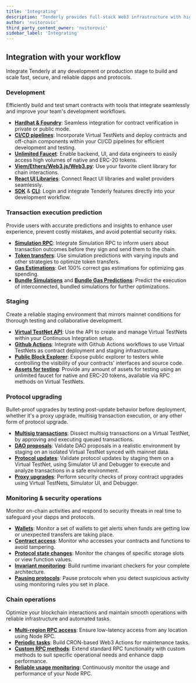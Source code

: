 ```yaml
---
title: 'Integrating'
description: "Tenderly provides full-stack Web3 infrastructure with high-performance Node RPC, mainnet-like development environments, intuitive development and simulation tools, and real-time monitoring for building and scaling secure blockchain applications"
author: 'nvitorovic'
third_party_content_owner: 'nvitorovic'
sidebar_label: 'Integrating'
---
```

## Integration with your workflow

Integrate Tenderly at any development or production stage to build and scale fast, secure, and reliable dapps and protocols.

### Development

Efficiently build and test smart contracts with tools that integrate seamlessly and improve your team's development workflows.

- [**Hardhat & Foundry**](https://docs.tenderly.co/contract-verification?mtm_campaign=ext-docs&mtm_kwd=arbitrum): Seamless integration for contract verification in private or public mode.
- [**CI/CD pipelines**](https://docs.tenderly.co/virtual-testnets/develop/stage-contracts?mtm_campaign=ext-docs&mtm_kwd=arbitrum): Incorporate Virtual TestNets and deploy contracts and off-chain components within your CI/CD pipelines for efficient development and testing.
- [**Unlimited Faucet**](https://docs.tenderly.co/virtual-testnets/unlimited-faucet?mtm_campaign=ext-docs&mtm_kwd=arbitrum): Enable backend, UI, and data engineers to easily access high volumes of native and ERC-20 tokens.
- [**Viem/Ethers/Web3.js/Web3.py**](https://docs.tenderly.co/virtual-testnets/integrations#client-libraries?mtm_campaign=ext-docs&mtm_kwd=arbitrum): Use your favorite client library for chain interactions.
- [**React UI Libraries**](https://docs.tenderly.co/virtual-testnets/integrations#dapp-ui-libraries?mtm_campaign=ext-docs&mtm_kwd=arbitrum): Connect React UI libraries and wallet providers seamlessly.
- [**SDK**](https://docs.tenderly.co/tenderly-sdk/intro-to-tenderly-sdk?mtm_campaign=ext-docs&mtm_kwd=arbitrum) & [**CLI**](https://docs.tenderly.co/cli?mtm_campaign=ext-docs&mtm_kwd=arbitrum): Login and integrate Tenderly features directly into your development workflow.

### Transaction execution prediction

Provide users with accurate predictions and insights to enhance user experience, prevent costly mistakes, and avoid potential security risks.

- [**Simulation RPC**](http://docs.tenderly.co/simulations/single-simulations#simulate-via-rpc?mtm_campaign=ext-docs&mtm_kwd=arbitrum): Integrate Simulation RPC to inform users about transaction outcomes before they sign and send them to the chain.
- [**Token transfers**](http://docs.tenderly.co/simulations/asset-balance-changes?mtm_campaign=ext-docs&mtm_kwd=arbitrum): Use simulation predictions with varying inputs and other strategies to optimize token transfers.
- [**Gas Estimations**](http://docs.tenderly.co/simulations/gas-estimation?mtm_campaign=ext-docs&mtm_kwd=arbitrum): Get 100% correct gas estimations for optimizing gas spending.
- [**Bundle Simulations**](http://docs.tenderly.co/simulations/bundled-simulations?mtm_campaign=ext-docs&mtm_kwd=arbitrum) and [**Bundle Gas Predictions**](http://docs.tenderly.co/node/rpc-reference/ethereum-mainnet/tenderly_estimateGasBundle?mtm_campaign=ext-docs&mtm_kwd=arbitrum): Predict the execution of interconnected, bundled simulations for further optimizations.

### Staging

Create a reliable staging environment that mirrors mainnet conditions for thorough testing and collaborative development.

- [**Virtual TestNet API**](https://docs.tenderly.co/reference/api#/operations/createVnet?mtm_campaign=ext-docs&mtm_kwd=arbitrum): Use the API to create and manage Virtual TestNets within your Continuous Integration setup.
- [**Github Actions**](https://docs.tenderly.co/virtual-testnets/ci-cd/github-actions-foundry#ci-cd-integration?mtm_campaign=ext-docs&mtm_kwd=arbitrum): Integrate with Github Actions workflows to use Virtual TestNets as contract deployment and staging infrastructure.
- [**Public Block Explorer**](https://docs.tenderly.co/virtual-testnets/testnet-explorer?mtm_campaign=ext-docs&mtm_kwd=arbitrum): Expose public explorer to testers while controlling the visibility of your contracts' interfaces and source code.
- [**Assets for testing**](https://docs.tenderly.co/virtual-testnets/unlimited-faucet?mtm_campaign=ext-docs&mtm_kwd=arbitrum): Provide any amount of assets for testing using an unlimited faucet for native and ERC-20 tokens, available via RPC methods on Virtual TestNets.

### Protocol upgrading

Bullet-proof upgrades by testing post-update behavior before deployment, whether it's a proxy upgrade, multisig transaction execution, or any other form of protocol upgrade.

- [**Multisig transactions**](https://docs.tenderly.co/virtual-testnets/protocol-upgrades?mtm_campaign=ext-docs&mtm_kwd=arbitrum): Dissect multisig transactions on a Virtual TestNet, by approving and executing queued transactions.
- [**DAO proposals**](https://docs.tenderly.co/virtual-testnets/dao-proposals?mtm_campaign=ext-docs&mtm_kwd=arbitrum): Validate DAO proposals in a realistic environment by staging on an isolated Virtual TestNet synced with mainnet data.
- [**Protocol updates**](https://docs.tenderly.co/virtual-testnets/protocol-upgrades?mtm_campaign=ext-docs&mtm_kwd=arbitrum): Validate protocol updates by staging them on a Virtual TestNet, using Simulator UI and Debugger to execute and analyze transactions in a safe environment.
- [**Proxy upgrades**](https://docs.tenderly.co/virtual-testnets/proxy-upgrades?mtm_campaign=ext-docs&mtm_kwd=arbitrum): Perform security checks of proxy contract upgrades using Virtual TestNets, Simulator UI, and Debugger.

### Monitoring & security operations

Monitor on-chain activities and respond to security threats in real time to safeguard your dapps and protocols.

- [**Wallets**](https://docs.tenderly.co/alerts/wallet-monitoring?mtm_campaign=ext-docs&mtm_kwd=arbitrum): Monitor a set of wallets to get alerts when funds are getting low or unexpected transfers are taking place.
- [**Contract access**](https://docs.tenderly.co/alerts/contract-access-monitoring?mtm_campaign=ext-docs&mtm_kwd=arbitrum): Monitor who accesses your contracts and functions to avoid tampering.
- [**Protocol state changes**](https://docs.tenderly.co/alerts/protocol-state-changes?mtm_campaign=ext-docs&mtm_kwd=arbitrum): Monitor the changes of specific storage slots or view function values.
- [**Invariant monitoring**](https://docs.tenderly.co/alerts/invariant-monitoring?mtm_campaign=ext-docs&mtm_kwd=arbitrum): Build runtime invariant checkers for your complete architecture.
- [**Pausing protocols**](https://docs.tenderly.co/web3-actions/pausing-protocols?mtm_campaign=ext-docs&mtm_kwd=arbitrum): Pause protocols when you detect suspicious activity using monitoring rules you set in place.

### Chain operations

Optimize your blockchain interactions and maintain smooth operations with reliable infrastructure and automated tasks.

- [**Multi-region RPC access**](https://docs.tenderly.co/node?mtm_campaign=ext-docs&mtm_kwd=arbitrum): Ensure low-latency access from any location using Node RPC.
- [**Periodic tasks**](https://docs.tenderly.co/web3-actions/references/action-functions-events-and-triggers#periodic-event?mtm_campaign=ext-docs&mtm_kwd=arbitrum): Build CRON-based Web3 Actions for maintenance tasks.
- [**Custom RPC methods**](https://docs.tenderly.co/node/node-extensions?mtm_campaign=ext-docs&mtm_kwd=arbitrum): Extend standard RPC functionality with custom methods to suit specific operational needs and enhance dapp performance.
- [**Reliable usage monitoring**](https://docs.tenderly.co/node?mtm_campaign=ext-docs&mtm_kwd=arbitrum): Continuously monitor the usage and performance of your Node RPC.